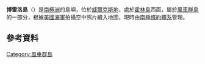 {{coord|66|19|S|110|22|E|display=title}}

'''博雷洛島'''（{{lang-en|Borrello Island}}）是[[南極洲|南極洲]]的島嶼，位於[[威爾克斯地|威爾克斯地]]，處於[[霍林島|霍林島]]西面，屬於[[風車群島|風車群島]]的一部分，根據[[美國海軍|美國海軍]]拍攝空中照片繪入地圖，現時由[[南極條約體系|南極條約體系]]管理。

==參考資料==
{{usgs-gazetteer}}

{{DEFAULTSORT:Borrello Island}}
[[Category:風車群島|Category:風車群島]]


{{WilkesLand-geo-stub}}